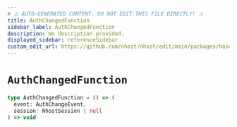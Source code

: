```yaml
---
# ⚠️ AUTO-GENERATED CONTENT. DO NOT EDIT THIS FILE DIRECTLY! ⚠️
title: AuthChangedFunction
sidebar_label: AuthChangedFunction
description: No description provided.
displayed_sidebar: referenceSidebar
custom_edit_url: https://github.com/nhost/nhost/edit/main/packages/hasura-auth-js/src/utils/types.ts#L120
---
```


# `AuthChangedFunction`

```ts
type AuthChangedFunction = () => (
  event: AuthChangeEvent,
  session: NhostSession | null
) => void
```
